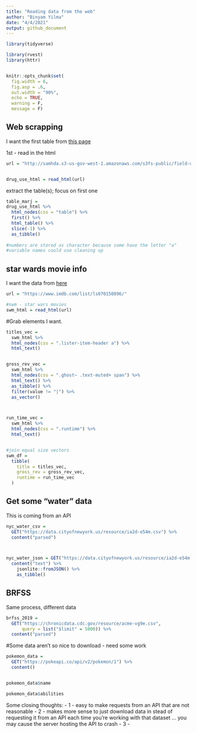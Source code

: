```yaml
---
title: "Reading data from the web"
author: "Binyam Yilma"
date: "4/4/2021"
output: github_document
---
```


```r

library(tidyverse)

library(rvest)
library(httr)


knitr::opts_chunk$set(
  fig.width = 6,
  fig.asp = .6,
  out.width = "90%", 
  echo = TRUE,
  warning = F, 
  message = F)


```

## Web scrapping


I want the first table from [this page](http://samhda.s3-us-gov-west-1.amazonaws.com/s3fs-public/field-uploads/2k15StateFiles/NSDUHsaeShortTermCHG2015.htm)


1st - read in the html
```r

url = "http://samhda.s3-us-gov-west-1.amazonaws.com/s3fs-public/field-uploads/2k15StateFiles/NSDUHsaeShortTermCHG2015.htm"


drug_use_html = read_html(url)
```


extract the table(s); focus on first one

```r
table_marj = 
drug_use_html %>% 
  html_nodes(css = "table") %>% 
  first() %>% 
  html_table() %>% 
  slice(-1) %>% 
  as_tibble()
  
#numbers are stored as character because some have the letter "a"
#variable names could use cleaning up

```



## star wards movie info 

I want the data from [here](https://www.imdb.com/list/ls070150896/)


```r
url = "https://www.imdb.com/list/ls070150896/"

#swm - star wars movies
swm_html = read_html(url)
```

#Grab elements I want. 

```r
titles_vec = 
  swm_html %>% 
  html_nodes(css = ".lister-item-header a") %>% 
  html_text()


gross_rev_vec = 
  swm_html %>% 
  html_nodes(css = ".ghost~ .text-muted+ span") %>% 
  html_text() %>% 
  as_tibble() %>% 
  filter(value != "|") %>% 
  as_vector()



run_time_vec = 
  swm_html %>% 
  html_nodes(css = ".runtime") %>% 
  html_text()


#join equal size vectors
swm_df =
  tibble(
    title = titles_vec,
    gross_rev = gross_rev_vec,
    runtime = run_time_vec
  )

```


## Get some "water" data 

This is coming from an API


```r
nyc_water_csv = 
  GET("https://data.cityofnewyork.us/resource/ia2d-e54m.csv") %>% 
  content("parsed")



nyc_water_json = GET("https://data.cityofnewyork.us/resource/ia2d-e54m.json") %>% 
  content("text") %>% 
    jsonlite::fromJSON() %>% 
    as_tibble()

```



## BRFSS 

Same process, different data

```r
brfss_2019 = 
  GET("https://chronicdata.cdc.gov/resource/acme-vg9e.csv",
      query = list("$limit" = 5000)) %>% 
  content("parsed")
```



#Some data aren't so nice to download - need some work
```r
pokemon_data = 
  GET("https://pokeapi.co/api/v2/pokemon/1") %>% 
  content()


pokemon_data$name

pokemon_data$abilities
```



Some closing thoughts: 
- 1 - easy to make requests from an API that are not reasonable
- 2 - makes more sense to just download data in stead of requesting it from an API each time you're working with that dataset ... you may cause the server hosting the API to crash
- 3 - 